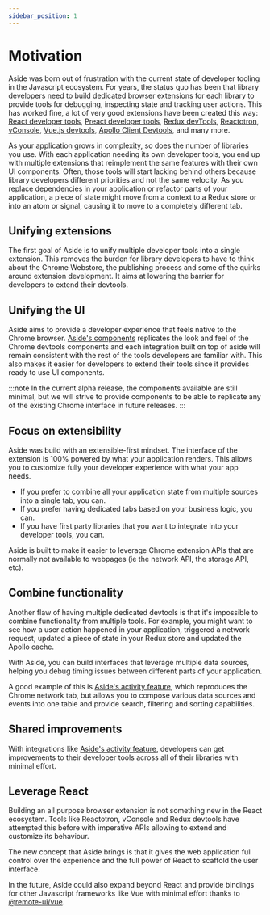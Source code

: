 ```yaml
---
sidebar_position: 1
---
```


# Motivation

Aside was born out of frustration with the current state of developer tooling in the Javascript ecosystem. For years, the status quo has been that library developers need to build dedicated browser extensions for each library to provide tools for debugging, inspecting state and tracking user actions. This has worked fine, a lot of very good extensions have been created this way: [React developer tools](https://chromewebstore.google.com/detail/react-developer-tools/fmkadmapgofadopljbjfkapdkoienihi?hl=en), [Preact developer tools](https://chromewebstore.google.com/detail/preact-developer-tools/ilcajpmogmhpliinlbcdebhbcanbghmd), [Redux devTools](https://chromewebstore.google.com/detail/redux-devtools/lmhkpmbekcpmknklioeibfkpmmfibljd), [Reactotron](https://github.com/infinitered/reactotron), [vConsole](https://github.com/Tencent/vConsole), [Vue.js devtools](https://chromewebstore.google.com/detail/vuejs-devtools/nhdogjmejiglipccpnnnanhbledajbpd), [Apollo Client Devtools](https://chromewebstore.google.com/detail/apollo-client-devtools/jdkknkkbebbapilgoeccciglkfbmbnfm), and many more.

As your application grows in complexity, so does the number of libraries you use. With each application needing its own developer tools, you end up with multiple extensions that reimplement the same features with their own UI components. Often, those tools will start lacking behind others because library developers different priorities and not the same velocity. As you replace dependencies in your application or refactor parts of your application, a piece of state might move from a context to a Redux store or into an atom or signal, causing it to move to a completely different tab.

## Unifying extensions

The first goal of Aside is to unify multiple developer tools into a single extension. This removes the burden for library developers to have to think about the Chrome Webstore, the publishing process and some of the quirks around extension development. It aims at lowering the barrier for developers to extend their devtools.

## Unifying the UI

Aside aims to provide a developer experience that feels native to the Chrome browser. [Aside's components](/docs/category/components) replicates the look and feel of the Chrome devtools components and each integration built on top of aside will remain consistent with the rest of the tools developers are familiar with. This also makes it easier for developers to extend their tools since it provides ready to use UI components.

:::note
In the current alpha release, the components available are still minimal, but we will strive to provide components to be able to replicate any of the existing Chrome interface in future releases.
:::

## Focus on extensibility

Aside was build with an extensible-first mindset. The interface of the extension is 100% powered by what your application renders. This allows you to customize fully your developer experience with what your app needs.

* If you prefer to combine all your application state from multiple sources into a single tab, you can.
* If you prefer having dedicated tabs based on your business logic, you can.
* If you have first party libraries that you want to integrate into your developer tools, you can.

Aside is built to make it easier to leverage Chrome extension APIs that are normally not available to webpages (ie the network API, the storage API, etc).

## Combine functionality

Another flaw of having multiple dedicated devtools is that it's impossible to combine functionality from multiple tools. For example, you might want to see how a user action happened in your application, triggered a network request, updated a piece of state in your Redux store and updated the Apollo cache.

With Aside, you can build interfaces that leverage multiple data sources, helping you debug timing issues between different parts of your application.

A good example of this is [Aside's activity feature](/docs/apis/activity), which reproduces the Chrome network tab, but allows you to compose various data sources and events into one table and provide search, filtering and sorting capabilities.

## Shared improvements

With integrations like [Aside's activity feature](/docs/apis/activity), developers can get improvements to their developer tools across all of their libraries with minimal effort.

## Leverage React

Building an all purpose browser extension is not something new in the React ecosystem. Tools like Reactotron, vConsole and Redux devtools have attempted this before with imperative APIs allowing to extend and customize its behaviour.

The new concept that Aside brings is that it gives the web application full control over the experience and the full power of React to scaffold the user interface.

In the future, Aside could also expand beyond React and provide bindings for other Javascript frameworks like Vue with minimal effort thanks to [@remote-ui/vue](https://github.com/Shopify/remote-ui/tree/main/packages/vue).
